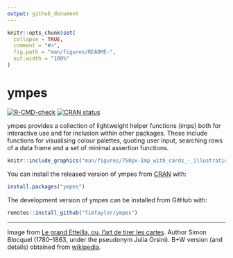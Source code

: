 ```yaml
---
output: github_document
---
```


<!-- README.md is generated from README.Rmd. Please edit that file -->

```r
knitr::opts_chunk$set(
  collapse = TRUE,
  comment = "#>",
  fig.path = "man/figures/README-",
  out.width = "100%"
)
```

# ympes

<!-- badges: start -->
[![R-CMD-check](https://github.com/TimTaylor/ympes/actions/workflows/R-CMD-check.yaml/badge.svg)](https://github.com/TimTaylor/ympes/actions/workflows/R-CMD-check.yaml){.pkgdown-devel}
[![CRAN status](https://www.r-pkg.org/badges/version/ympes)](https://CRAN.R-project.org/package=ympes){.pkgdown-release}
<!-- badges: end -->

ympes provides a collection of lightweight helper functions (imps) both for
interactive use and for inclusion within other packages. These include functions
for visualising colour palettes, quoting user input, searching rows of a data
frame and a set of minimal assertion functions.

```r
knitr::include_graphics("man/figures/750px-Imp_with_cards_-_illustration_from_Le_grand_Etteilla.jpg")
```

You can install the released version of ympes from [CRAN](https://cran.r-project.org/) with:

```r
install.packages("ympes")
```


::: {.pkgdown-devel}
The development version of ympes can be installed from GitHub with:
```r
remotes::install_github("TimTaylor/ympes")
```
:::


___

Image from [Le grand Etteilla, ou, l'art de tirer les cartes](https://archive.org/details/b29321220/page/192/mode/2up).
Author Simon Blocquel (1780–1863, under the pseudonym Julia Orsini). B+W version
(and details) obtained from
[wikipedia](https://commons.wikimedia.org/wiki/File:Imp_with_cards_-_illustration_from_Le_grand_Etteilla.jpg).
